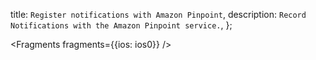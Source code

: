   title: `Register notifications with Amazon Pinpoint`,
  description: `Record Notifications with the Amazon Pinpoint service.`,
};


<Fragments fragments={{ios: ios0}} />
